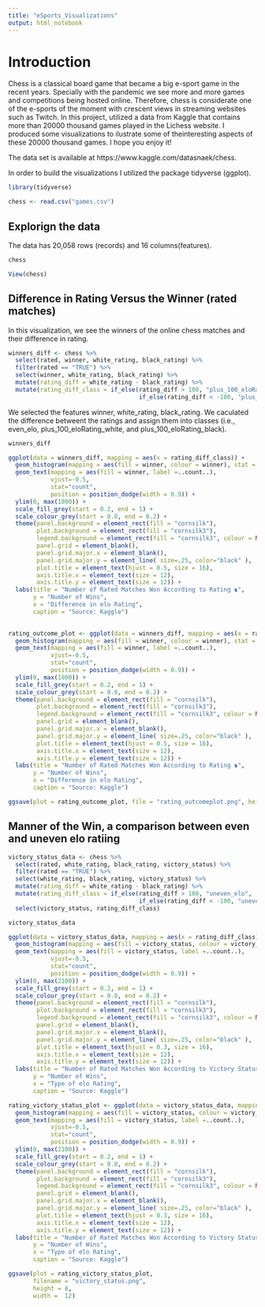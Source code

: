```yaml
---
title: "eSports_Visualizations"
output: html_notebook
---
```

# Introduction {.tabset}

Chess is a classical board game that became a big e-sport game in the recent years. Specially with the pandemic we see more and more games and competitions being hosted online. Therefore, chess is considerate one of the e-sports of the moment with crescent views in streaming websites such as Twitch. In this project, utilized a data from Kaggle that contains more than 20000 thousand games played in the Lichess website. I produced some visualizations to ilustrate some of theinteresting aspects of these 20000 thousand games. I hope you enjoy it!

The data set is available at https://www.kaggle.com/datasnaek/chess.


In order to build the visualizations I utilized the package tidyverse (ggplot).

```r
library(tidyverse)
```


```r
chess <- read.csv("games.csv")
```

## Explorign the data

The data has 20,058 rows (records) and 16 columns(features).


```r
chess
```

```r
View(chess)
```


## Difference in Rating Versus the Winner (rated matches)

In this visualization, we see the winners of the online chess matches and their difference in rating. 

```r
winners_diff <- chess %>%
  select(rated, winner, white_rating, black_rating) %>% 
  filter(rated == "TRUE") %>%
  select(winner, white_rating, black_rating) %>% 
  mutate(rating_diff = white_rating - black_rating) %>%
  mutate(rating_diff_class = if_else(rating_diff > 100, "plus_100_eloRating_white",
                                     if_else(rating_diff < -100, "plus_100_eloRating_black", "even_elo")))
```

We selected the features winner, white_rating, black_rating. We caculated the difference betweent the ratings and assign them into classes (i.e., even_elo, plus_100_eloRating_white, and plus_100_eloRating_black).

```r
winners_diff
```



```r
ggplot(data = winners_diff, mapping = aes(x = rating_diff_class)) +
  geom_histogram(mapping = aes(fill = winner, colour = winner), stat = "count", position = "dodge") +
  geom_text(mapping = aes(fill = winner, label =..count..),
            vjust=-0.5,
            stat="count",
            position = position_dodge(width = 0.9)) +
  ylim(0, max(1800)) +
  scale_fill_grey(start = 0.2, end = 1) +
  scale_colour_grey(start = 0.8, end = 0.2) +
  theme(panel.background = element_rect(fill = "cornsilk"),
        plot.background = element_rect(fill = "cornsilk3"),
        legend.background = element_rect(fill = "cornsilk3", colour = NA),
        panel.grid = element_blank(),
        panel.grid.major.x = element_blank(),
        panel.grid.major.y = element_line( size=.25, color="black" ),
        plot.title = element_text(hjust = 0.5, size = 16),
        axis.title.x = element_text(size = 12),
        axis.title.y = element_text(size = 12)) +
  labs(title = "Number of Rated Matches Won According to Rating ♞",
       y = "Number of Wins",
       x = "Difference in elo Rating",
       caption = "Source: Kaggle")
  
```

```r
rating_outcome_plot <- ggplot(data = winners_diff, mapping = aes(x = rating_diff_class)) +
  geom_histogram(mapping = aes(fill = winner, colour = winner), stat = "count", position = "dodge") +
  geom_text(mapping = aes(fill = winner, label =..count..),
            vjust=-0.5,
            stat="count",
            position = position_dodge(width = 0.9)) +
  ylim(0, max(1800)) +
  scale_fill_grey(start = 0.2, end = 1) +
  scale_colour_grey(start = 0.8, end = 0.2) +
  theme(panel.background = element_rect(fill = "cornsilk"),
        plot.background = element_rect(fill = "cornsilk3"),
        legend.background = element_rect(fill = "cornsilk3", colour = NA),
        panel.grid = element_blank(),
        panel.grid.major.x = element_blank(),
        panel.grid.major.y = element_line( size=.25, color="black" ),
        plot.title = element_text(hjust = 0.5, size = 16),
        axis.title.x = element_text(size = 12),
        axis.title.y = element_text(size = 12)) +
  labs(title = "Number of Rated Matches Won According to Rating ♞",
       y = "Number of Wins",
       x = "Difference in elo Rating",
       caption = "Source: Kaggle")

ggsave(plot = rating_outcome_plot, file = "rating_outcomeplot.png", height = 8, width = 12)
```

## Manner of the Win, a comparison between even and uneven elo ratiing


```r
victory_status_data <- chess %>%
  select(rated, white_rating, black_rating, victory_status) %>% 
  filter(rated == "TRUE") %>%
  select(white_rating, black_rating, victory_status) %>% 
  mutate(rating_diff = white_rating - black_rating) %>%
  mutate(rating_diff_class = if_else(rating_diff > 100, "uneven_elo",
                                     if_else(rating_diff < -100, "uneven_elo", "even_elo"))) %>%
  select(victory_status, rating_diff_class)
```



```r
victory_status_data
```



```r
ggplot(data = victory_status_data, mapping = aes(x = rating_diff_class)) +
  geom_histogram(mapping = aes(fill = victory_status, colour = victory_status), stat = "count", position = "dodge") +
  geom_text(mapping = aes(fill = victory_status, label =..count..),
            vjust=-0.5,
            stat="count",
            position = position_dodge(width = 0.9)) +
  ylim(0, max(2100)) +
  scale_fill_grey(start = 0.2, end = 1) +
  scale_colour_grey(start = 0.8, end = 0.2) +
  theme(panel.background = element_rect(fill = "cornsilk"),
        plot.background = element_rect(fill = "cornsilk3"),
        legend.background = element_rect(fill = "cornsilk3", colour = NA),
        panel.grid = element_blank(),
        panel.grid.major.x = element_blank(),
        panel.grid.major.y = element_line( size=.25, color="black" ),
        plot.title = element_text(hjust = 0.3, size = 16),
        axis.title.x = element_text(size = 12),
        axis.title.y = element_text(size = 12)) +
  labs(title = "Number of Rated Matches Won According to Victory Status ♞",
       y = "Number of Wins",
       x = "Type of elo Rating",
       caption = "Source: Kaggle")
```

```r
rating_victory_status_plot <- ggplot(data = victory_status_data, mapping = aes(x = rating_diff_class)) +
  geom_histogram(mapping = aes(fill = victory_status, colour = victory_status), stat = "count", position = "dodge") +
  geom_text(mapping = aes(fill = victory_status, label =..count..),
            vjust=-0.5,
            stat="count",
            position = position_dodge(width = 0.9)) +
  ylim(0, max(2100)) +
  scale_fill_grey(start = 0.2, end = 1) +
  scale_colour_grey(start = 0.8, end = 0.2) +
  theme(panel.background = element_rect(fill = "cornsilk"),
        plot.background = element_rect(fill = "cornsilk3"),
        legend.background = element_rect(fill = "cornsilk3", colour = NA),
        panel.grid = element_blank(),
        panel.grid.major.x = element_blank(),
        panel.grid.major.y = element_line( size=.25, color="black" ),
        plot.title = element_text(hjust = 0.3, size = 16),
        axis.title.x = element_text(size = 12),
        axis.title.y = element_text(size = 12)) +
  labs(title = "Number of Rated Matches Won According to Victory Status ♞",
       y = "Number of Wins",
       x = "Type of elo Rating",
       caption = "Source: Kaggle")

ggsave(plot = rating_victory_status_plot,
       filename = "victory_status.png",
       height = 8,
       width =  12)
```

